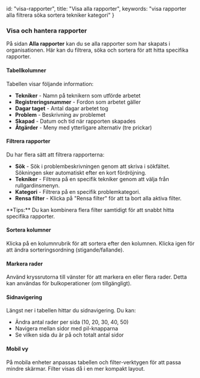   id: "visa-rapporter",
  title: "Visa alla rapporter",
  keywords: "visa rapporter alla filtrera söka sortera tekniker kategori"
}

### Visa och hantera rapporter

På sidan **Alla rapporter** kan du se alla rapporter som har skapats i organisationen. Här kan du filtrera, söka och sortera för att hitta specifika rapporter.

#### Tabellkolumner

Tabellen visar följande information:

- **Tekniker** - Namn på teknikern som utförde arbetet
- **Registreringsnummer** - Fordon som arbetet gäller
- **Dagar taget** - Antal dagar arbetet tog
- **Problem** - Beskrivning av problemet
- **Skapad** - Datum och tid när rapporten skapades
- **Åtgärder** - Meny med ytterligare alternativ (tre prickar)

<HelpImagePlaceholder caption="Tabell med alla rapporter" />

#### Filtrera rapporter

Du har flera sätt att filtrera rapporterna:

- **Sök** - Sök i problembeskrivningen genom att skriva i sökfältet. Sökningen sker automatiskt efter en kort fördröjning.
- **Tekniker** - Filtrera på en specifik tekniker genom att välja från rullgardinsmenyn.
- **Kategori** - Filtrera på en specifik problemkategori.
- **Rensa filter** - Klicka på "Rensa filter" för att ta bort alla aktiva filter.

<HelpTip variant="tip">
**Tips:** Du kan kombinera flera filter samtidigt för att snabbt hitta specifika rapporter.
</HelpTip>

#### Sortera kolumner

Klicka på en kolumnrubrik för att sortera efter den kolumnen. Klicka igen för att ändra sorteringsordning (stigande/fallande).

#### Markera rader

Använd kryssrutorna till vänster för att markera en eller flera rader. Detta kan användas för bulkoperationer (om tillgängligt).

#### Sidnavigering

Längst ner i tabellen hittar du sidnavigering. Du kan:

- Ändra antal rader per sida (10, 20, 30, 40, 50)
- Navigera mellan sidor med pil-knapparna
- Se vilken sida du är på och totalt antal sidor

#### Mobil vy

På mobila enheter anpassas tabellen och filter-verktygen för att passa mindre skärmar. Filter visas då i en mer kompakt layout.
